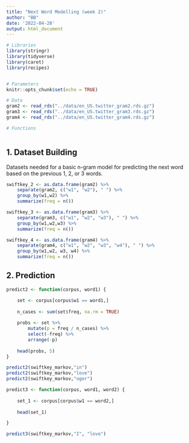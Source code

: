```yaml
---
title: "Next Word Modelling (week 2)"
author: "BB"
date: '2022-04-28'
output: html_document
---
```


```r
# Libraries
library(stringr)
library(tidyverse)
library(caret)
library(recipes)


# Parameters
knitr::opts_chunk$set(echo = TRUE)

# Data 
gram2 <- read_rds("../data/en_US.twitter_gram2.rds.gz")
gram3 <- read_rds("../data/en_US.twitter_gram3.rds.gz")
gram4 <- read_rds("../data/en_US.twitter_gram4.rds.gz")

# Functions



```

## 1. Dataset Building

Datasets needed for a basic n-gram model for predicting the next word based on the previous 1, 2, or 3 words.

```r

swiftkey_2 <- as.data.frame(gram2) %>% 
    separate(gram2, c("w1", "w2"), " ") %>% 
    group_by(w1,w2) %>% 
    summarize(freq = n())

swiftkey_3 <- as.data.frame(gram3) %>% 
    separate(gram3, c("w1", "w2", "w3"), " ") %>% 
    group_by(w1,w2,w3) %>% 
    summarize(freq = n())

swiftkey_4 <- as.data.frame(gram4) %>% 
    separate(gram4, c("w1", "w2", "w3", "w4"), " ") %>% 
    group_by(w1,w2, w3, w4) %>% 
    summarize(freq = n())


```


## 2. Prediction



```r

predict2 <- function(corpus, word1) {

    set <- corpus[corpus$w1 == word1,]
    
    n_cases <- sum(set$freq, na.rm = TRUE)
    
    probs <- set %>% 
        mutate(p = freq / n_cases) %>% 
        select(-freq) %>% 
        arrange(-p)
    
    head(probs, 5)
}

predict2(swiftkey_markov,"in")
predict2(swiftkey_markov,"love")
predict2(swiftkey_markov,"oger")


```


```r

predict3 <- function(corpus, word1, word2) {
    
    set_1 <- corpus[corpus$w1 == word2,]
    
    head(set_1)

}

predict3(swiftkey_markov,"I", "love")
```

